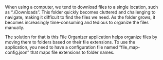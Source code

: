 
When using a computer, we tend to download files to a single location, such as “./Downloads”. This folder quickly becomes cluttered and challenging to navigate, making it difficult to find the files we need. As the folder grows, it becomes increasingly time-consuming and tedious to organize the files manually.

The solution for that is this File Organizer application helps organize files by moving them to folders based on their file extensions. To use the application, you need to have a configuration file named “file_map-config.json” that maps file extensions to folder names.
